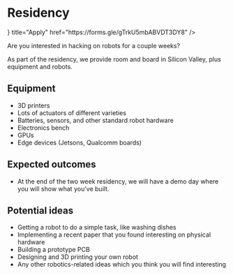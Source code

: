
# Residency

<Cards>
  <Card
    icon={<FaExternalLinkAlt />}
    title="Apply"
    href="https://forms.gle/gTrkU5mbABVDT3DY8"
  />
</Cards>

Are you interested in hacking on robots for a couple weeks?

As part of the residency, we provide room and board in Silicon Valley, plus equipment and robots.

## Equipment

- 3D printers
- Lots of actuators of different varieties
- Batteries, sensors, and other standard robot hardware
- Electronics bench
- GPUs
- Edge devices (Jetsons, Qualcomm boards)

## Expected outcomes

- At the end of the two week residency, we will have a demo day where you will show what you've built.

## Potential ideas

- Getting a robot to do a simple task, like washing dishes
- Implementing a recent paper that you found interesting on physical hardware
- Building a prototype PCB
- Designing and 3D printing your own robot
- Any other robotics-related ideas which you think you will find interesting
